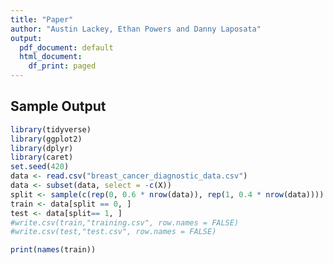 ```yaml
---
title: "Paper"
author: "Austin Lackey, Ethan Powers and Danny Laposata"
output:
  pdf_document: default
  html_document:
    df_print: paged
---
```


## Sample Output
```r
library(tidyverse)
library(ggplot2)
library(dplyr)
library(caret)
set.seed(420)
data <- read.csv("breast_cancer_diagnostic_data.csv")
data <- subset(data, select = -c(X))
split <- sample(c(rep(0, 0.6 * nrow(data)), rep(1, 0.4 * nrow(data))))
train <- data[split == 0, ]
test <- data[split== 1, ]
#write.csv(train,"training.csv", row.names = FALSE)
#write.csv(test,"test.csv", row.names = FALSE)
```

```r
print(names(train))
```